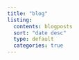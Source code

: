```yaml
---
title: "blog"
listing:
  contents: blogposts
  sort: "date desc"
  type: default
  categories: true
---
```

